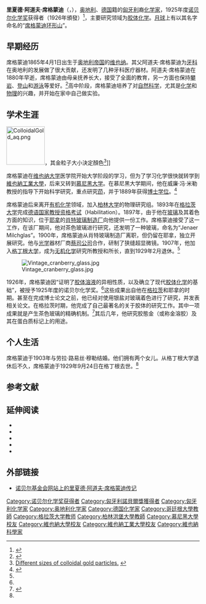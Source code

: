 {{Infobox_Scientist
| name              = 里夏德·阿道夫·席格蒙迪 <br>Richard Adolf Zsigmondy{{Nobel icon|1925年诺贝尔化学奖|诺贝尔化学奖}}
| image             = Richard Adolf Zsigmondy LOC.jpg
| image_size        = 200px
| caption           = 里夏德·阿道夫·席格蒙迪
| birth_date        = {{birth date|1865|4|1}}
| birth_place       = {{flag|奥地利帝国}}[[维也纳|维也纳]]
| death_date        = {{death date and age|1929|9|23|1865|4|1}}
| death_place       = [[德国|德国]][[格丁根|格丁根]]
| residence         = 
| nationality       = [[奥地利|奥地利]]
| field             = [[化学|化学]]
| known_for         = [[胶体化学|胶体化学]]
| work_institution  = [[维也纳大学|维也纳大学]]<br>[[維也納科技大學|維也納工業大學]]<br>[[慕尼黑大学|慕尼黑大学]]<br>[[柏林大学|柏林大学]]<br>[[格拉茨大学|格拉茨大学]]<br>[[格丁根大学|格丁根大学]]
| alma_mater        = [[維也納科技大學|维也纳技术大学]]<br>[[慕尼黑大学|慕尼黑大学]]
| doctoral_advisor  = 威廉·冯·米勒
| doctoral_students = 
| prizes            = [[诺贝尔化学奖|诺贝尔化学奖]]（1925年）
| religion          = 
| footnotes         = 
| URL               = 
}}

'''里夏德·阿道夫·席格蒙迪'''（{{lang-de|'''Richard Adolf Zsigmondy'''}}，{{bd|1865年|4月1日|1929年|9月24日|catIdx=Z}}），[[奥地利|奥地利]]、[[德国|德国]]籍的[[匈牙利|匈牙利]]裔[[化学家|化学家]]，1925年度[[诺贝尔化学奖|诺贝尔化学奖]]获得者（1926年頒發）<ref name="nobel_1925">{{cite web |url=http://nobelprize.org/nobel_prizes/chemistry/laureates/1925/index.html |title=The Nobel Prize in Chemistry 1925 |publisher=[[诺贝尔基金会|诺贝尔基金会]] |date= |accessdate=2008年12月22日 |language=en |archive-date=2018年12月26日 |archive-url=https://web.archive.org/web/20181226101935/https://www.nobelprize.org/prizes/chemistry/1925/summary/ |dead-url=no }}</ref>，主要研究领域为[[胶体化学|胶体化学]]。[[月球|月球]]上有以其名字命名的“[[席格蒙迪环形山|席格蒙迪环形山]]”。

== 早期经历 ==
席格蒙迪1865年4月1日出生于[[奥地利帝国|奥地利帝国]]的[[维也纳|维也纳]]。其父阿道夫·席格蒙迪为[[牙科|牙科]]在奥地利的发展做了很大贡献，还发明了几种牙科医疗器材。阿道夫·席格蒙迪在1880年早逝，席格蒙迪由母亲抚养长大，接受了全面的教育，另一方面也保持[[攀岩|攀岩]]、[[登山|登山]]和[[游泳|游泳]]等爱好。<ref name="nobel_bio">{{cite web |url=http://nobelprize.org/nobel_prizes/chemistry/laureates/1925/zsigmondy-bio.html |title=Biography |publisher=[[诺贝尔基金会|诺贝尔基金会]] |date= |accessdate=2008年12月22日 |language=en }}</ref>高中阶段，席格蒙迪培养了对[[自然科学|自然科学]]，尤其是[[化学|化学]]和[[物理|物理]]的兴趣，并开始在家中自己做实验。
== 学术生涯 ==
[[Image:ColloidalGold_aq.png|100px]]，其金粒子大小決定顏色<ref>[http://www.ansci.wisc.edu/facstaff/Faculty/pages/albrecht/albrecht_web/Programs/microscopy/colloid.html Different sizes of colloidal gold particles.] {{webarchive|url=https://web.archive.org/web/20120218052041/http://www.ansci.wisc.edu/facstaff/Faculty/pages/albrecht/albrecht_web/Programs/microscopy/colloid.html |date=2012-02-18 }}</ref>]]

席格蒙迪在[[维也纳大学|维也纳大学]]医学院开始大学阶段的学习，但为了学习化学很快就转学到[[維也納科技大學|維也納工業大學]]，后来又转到[[慕尼黑大学|慕尼黑大学]]。在慕尼黑大学期间，他在威廉·冯·米勒教授的指导下开始科学研究，重点研究[[茚|茚]]，并于1889年获得[[博士学位|博士学位]]。<ref>{{De icon}}{{cite journal en |title=Zur Synthese von Indenderivaten |author=W. v. Miller, Rohde |journal=Berichte der deutschen chemischen Gesellschaft |volume=22 |issue=2 |pages=1830-1843 |year=1889 |doi=10.1002/cber.18890220227 }}</ref>

席格蒙迪后来离开[[有机化学|有机化学]]领域，加入[[柏林大学|柏林大学]]{{tsl|en|August Kundt|奥古斯特·孔特}}的物理研究组。1893年在[[格拉茨大学|格拉茨大学]]完成[[德语国家教授资格考试|德语国家教授资格考试]]（Habilitation）。1897年，由于他在[[玻璃|玻璃]]及其着色方面的知识，位于[[耶拿|耶拿]]的[[肖特集团|肖特玻璃制造厂]]向他提供一份工作。席格蒙迪接受了这一工作，在该厂期间，他对茶色玻璃进行研究，还发明了一种玻璃，命名为“Jenaer Milchglas”。1900年，席格蒙迪从肖特玻璃制造厂离职，但仍留在耶拿，独立开展研究。他与[[光学|光学]]器材厂商[[蔡司公司|蔡司公司]]合作，研制了狭缝超显微镜。1907年，他加入[[格丁根大学|格丁根大学]]，成为[[无机化学|无机化学]]研究所教授和所长，直到1929年2月退休。<ref name="nobel_bio"/>

[[Image:Vintage_cranberry_glass.jpg|thumb]]

1926年，席格蒙迪因“证明了[[胶体|胶体]][[溶液|溶液]]的异相性质，以及确立了现代[[胶体化学|胶体化学]]的基础”，被授予1925年度的诺贝尔化学奖。<ref name="nobel_1925"/>这些成果出自他在[[格拉茨|格拉茨]]和耶拿的时期。甚至在完成博士论文之前，他已经对使用银盐对玻璃着色进行了研究，并发表相关论文。在格拉茨时期，他完成了自己最著名的关于胶体的研究工作。其中一项成果就是产生茶色玻璃的精确机制。<ref>{{De icon}}{{cite journal en |title=Ueber wässrige Lösungen metallischen Goldes |author=Richard Zsigmondy |journal=Justus Liebig's Annalen der Chemie |volume=301 |issue=1 |pages=29-54 |year=1898 |doi=10.1002/jlac.18983010104 }}</ref>其后几年，他研究胶態金（或称金溶胶）及其在蛋白质标记上的用途。

== 个人生活 ==
席格蒙迪于1903年与劳拉·路易丝·穆勒结婚。他们拥有两个女儿。从格丁根大学退休后不久，席格蒙迪于1929年9月24日在格丁根去世。<ref name="nobel_bio"/>
== 参考文献 ==
{{reflist|2}}
== 延伸阅读 ==
{{refbegin}}
* {{De icon}}{{cite journal en |title=Richard Zsigmondy |author=J. Reitstötter |journal=Colloid & Polymer Science |volume=211 |issue=1-2 |pages=6-7 |date=4 November 1965 |doi=10.1007/BF01500203 |issn=0303-402X |oclc=39973796 }}
* {{En icon}}{{cite journal en |title=R. Zsigmondy (1865–1929) |author= |journal=Nature |volume=206 |issue=4980 |pages=139 |year=1965 |doi=10.1038/206139a0 }}
* {{De icon}}{{cite journal en |title=Richard Zsigmondy zum Gedächtnis |author=Lottermoser |journal=Angewandte Chemie |volume=42 |issue=46 |pages=1069-1070 |year=1929 |doi=10.1002/ange.19290424602 }}
* {{De icon}}{{cite journal en |title=Richard Zsigmondy zum 60. Geburtstage |author= |journal=Angewandte Chemie |volume=38 |issue=14 |pages=289 |year=1925 |doi=10.1002/ange.19250381402 }}
* {{De icon}}{{cite journal en |title=Richard Zsigmondy (1865-1929) |author=H. Freundlich |journal=Berichte der deutschen chemischen Gesellschaft |volume=63 |issue=11 |pages=A171-A175 |year=1930 |doi=10.1002/cber.19300631144 }}
{{refend}}
== 外部链接 ==
* {{En icon}}[http://nobelprize.org/nobel_prizes/chemistry/laureates/1925/zsigmondy-bio.html 诺贝尔基金会网站上的里夏德·阿道夫·席格蒙迪传记]
{{诺贝尔化学奖获得者 (1901年-1925年)}}
{{Authority control}}
{{DEFAULTSORT:Zsigmondy, Richard}}
[[Category:诺贝尔化学奖获得者|Category:诺贝尔化学奖获得者]]
[[Category:匈牙利諾貝爾獎獲得者|Category:匈牙利諾貝爾獎獲得者]]
[[Category:匈牙利化学家|Category:匈牙利化学家]]
[[Category:奥地利化学家|Category:奥地利化学家]]
[[Category:德国化学家|Category:德国化学家]]
[[Category:哥廷根大學教師|Category:哥廷根大學教師]]
[[Category:格拉茨大学教师|Category:格拉茨大学教师]]
[[Category:柏林洪堡大學教師|Category:柏林洪堡大學教師]]
[[Category:慕尼黑大學校友|Category:慕尼黑大學校友]]
[[Category:維也納大學校友|Category:維也納大學校友]]
[[Category:維也納工業大學校友|Category:維也納工業大學校友]]
[[Category:維也納科學家|Category:維也納科學家]]